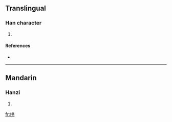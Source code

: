 ==Translingual==

===Han character===
{{Han char|rn=75|rad=木|as=12|sn=16|four=|canj=木中一山 (DLMU), 木中心弓 (DLPN)}}

# {{defn|Han|sort=木12}}

====References====
* {{Han ref|kx=0555.311|hdz=21290.081|uh=6A77|ud=27255}}

----

==Mandarin==

===Hanzi===
{{cmn-hanzi|pin=[[dōu]] ([[dou1]])|wg=tou<sup>1</sup>}}

# {{defn|Mandarin|sort=木12}}

[[fr:橷]]